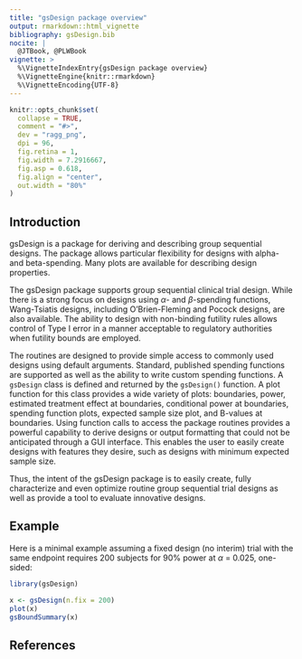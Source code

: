 ---
title: "gsDesign package overview"
output: rmarkdown::html_vignette
bibliography: gsDesign.bib
nocite: |
  @JTBook, @PLWBook
vignette: >
  %\VignetteIndexEntry{gsDesign package overview}
  %\VignetteEngine{knitr::rmarkdown}
  %\VignetteEncoding{UTF-8}
---

```{r, include=FALSE}
knitr::opts_chunk$set(
  collapse = TRUE,
  comment = "#>",
  dev = "ragg_png",
  dpi = 96,
  fig.retina = 1,
  fig.width = 7.2916667,
  fig.asp = 0.618,
  fig.align = "center",
  out.width = "80%"
)
```

## Introduction

gsDesign is a package for deriving and describing group sequential designs.
The package allows particular flexibility for designs with alpha- and
beta-spending. Many plots are available for describing design properties.

The gsDesign package supports group sequential
clinical trial design.  While there is a strong focus on designs using
$\alpha$- and $\beta$-spending functions, Wang-Tsiatis
designs, including O'Brien-Fleming and Pocock designs, are also available.
The ability to design with non-binding futility rules allows control of Type
I error in a manner acceptable to regulatory authorities when futility
bounds are employed.

The routines are designed to provide simple access to commonly used designs
using default arguments.  Standard, published spending functions are
supported as well as the ability to write custom spending functions.
A `gsDesign` class is defined and returned by the `gsDesign()`
function.  A plot function for this class provides a wide variety of plots:
boundaries, power, estimated treatment effect at boundaries, conditional
power at boundaries, spending function plots, expected sample size plot, and
B-values at boundaries. Using function calls to access the package routines
provides a powerful capability to derive designs or output formatting that
could not be anticipated through a GUI interface.  This enables the user to
easily create designs with features they desire, such as designs with
minimum expected sample size.

Thus, the intent of the gsDesign package is to easily create, fully
characterize and even optimize routine group sequential trial designs as
well as provide a tool to evaluate innovative designs.

## Example

Here is a minimal example assuming a fixed design (no interim) trial
with the same endpoint requires 200 subjects for 90% power at
$\alpha$ = 0.025, one-sided:

```{r}
library(gsDesign)

x <- gsDesign(n.fix = 200)
plot(x)
gsBoundSummary(x)
```

## References
